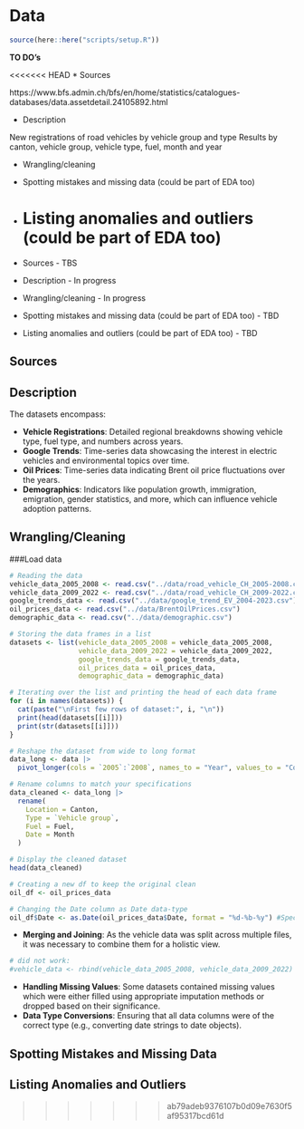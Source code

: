 # Data

```r
source(here::here("scripts/setup.R"))
```
__TO DO's__

<<<<<<< HEAD
* Sources

 https://www.bfs.admin.ch/bfs/en/home/statistics/catalogues-databases/data.assetdetail.24105892.html

* Description

 New registrations of road vehicles by vehicle group and type
 Results by canton, vehicle group, vehicle type, fuel, month and year

* Wrangling/cleaning



* Spotting mistakes and missing data (could be part of EDA too)
* Listing anomalies and outliers (could be part of EDA too) 
=======
* Sources - TBS
* Description - In progress
* Wrangling/cleaning - In progress
* Spotting mistakes and missing data (could be part of EDA too) - TBD
* Listing anomalies and outliers (could be part of EDA too) - TBD


## Sources

## Description

The datasets encompass:

- **Vehicle Registrations**: Detailed regional breakdowns showing vehicle type, fuel type, and numbers across years.
- **Google Trends**: Time-series data showcasing the interest in electric vehicles and environmental topics over time.
- **Oil Prices**: Time-series data indicating Brent oil price fluctuations over the years.
- **Demographics**: Indicators like population growth, immigration, emigration, gender statistics, and more, which can influence vehicle adoption patterns.

## Wrangling/Cleaning
###Load data
```r
# Reading the data
vehicle_data_2005_2008 <- read.csv("../data/road_vehicle_CH_2005-2008.csv")
vehicle_data_2009_2022 <- read.csv("../data/road_vehicle_CH_2009-2022.csv")
google_trends_data <- read.csv("../data/google_trend_EV_2004-2023.csv")
oil_prices_data <- read.csv("../data/BrentOilPrices.csv")
demographic_data <- read.csv("../data/demographic.csv")
```

```r
# Storing the data frames in a list
datasets <- list(vehicle_data_2005_2008 = vehicle_data_2005_2008,
                 vehicle_data_2009_2022 = vehicle_data_2009_2022,
                 google_trends_data = google_trends_data,
                 oil_prices_data = oil_prices_data,
                 demographic_data = demographic_data)

# Iterating over the list and printing the head of each data frame
for (i in names(datasets)) {
  cat(paste("\nFirst few rows of dataset:", i, "\n"))
  print(head(datasets[[i]]))
  print(str(datasets[[i]]))
}
```
```r
# Reshape the dataset from wide to long format
data_long <- data |>
  pivot_longer(cols = `2005`:`2008`, names_to = "Year", values_to = "Count")

# Rename columns to match your specifications
data_cleaned <- data_long |>
  rename(
    Location = Canton,
    Type = `Vehicle group`,
    Fuel = Fuel,
    Date = Month
  )

# Display the cleaned dataset
head(data_cleaned)
```
```r
# Creating a new df to keep the original clean
oil_df <- oil_prices_data

# Changing the Date column as Date data-type
oil_df$Date <- as.Date(oil_prices_data$Date, format = "%d-%b-%y") #Specifying it's in the 1900-1999 range
```


- **Merging and Joining**: As the vehicle data was split across multiple files, it was necessary to combine them for a holistic view.
```r
# did not work:
#vehicle_data <- rbind(vehicle_data_2005_2008, vehicle_data_2009_2022)
```

- **Handling Missing Values**: Some datasets contained missing values which were either filled using appropriate imputation methods or dropped based on their significance.
- **Data Type Conversions**: Ensuring that all data columns were of the correct type (e.g., converting date strings to date objects).



## Spotting Mistakes and Missing Data

## Listing Anomalies and Outliers
>>>>>>> ab79adeb9376107b0d09e7630f5af95317bcd61d
